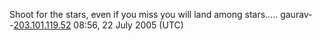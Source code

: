 {{rfd}}
Shoot for the stars, even if you miss you will land among stars..... gaurav--[[User:203.101.119.52|203.101.119.52]] 08:56, 22 July 2005 (UTC)